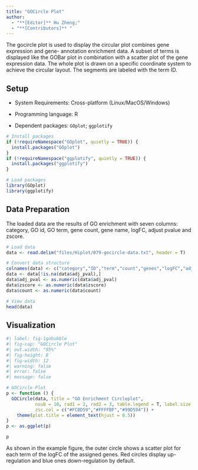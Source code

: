 ```yaml
---
title: "GOCircle Plot"
author:
  - "**[Editor]** Hu Zheng;"
  - "**[Contributors]** "
---
```


The gocircle plot is used to display the circular plot combines gene expression and gene- annotation enrichment data. A subset of terms is displayed like the GOBar plot in combination with a scatter plot of the gene expression data. The whole plot is drawn on a specific coordinate system to achieve the circular layout. The segments are labeled with the term ID.

## Setup

-   System Requirements: Cross-platform (Linux/MacOS/Windows)

-   Programming language: R

-   Dependent packages: `GOplot`; `ggplotify`

```r
# Install packages
if (!requireNamespace("GOplot", quietly = TRUE)) {
  install.packages("GOplot")
}
if (!requireNamespace("ggplotify", quietly = TRUE)) {
  install.packages("ggplotify")
}

# Load packages
library(GOplot)
library(ggplotify)
```

## Data Preparation

The loaded data are the results of GO enrichment with seven columns: category, GO id, GO term, gene count, gene name, logFC, adjust pvalue and zscore.

```r
# Load data
data <- read.delim("files/Hiplot/079-gocircle-data.txt", header = T)

# Convert data structure
colnames(data) <- c("category","ID","term","count","genes","logFC","adj_pval","zscore")
data <- data[!is.na(data$adj_pval),]
data$adj_pval <- as.numeric(data$adj_pval)
data$zscore <- as.numeric(data$zscore)
data$count <- as.numeric(data$count)

# View data
head(data)
```

## Visualization

```r
#| label: fig-1gobubble
#| fig-cap: "GOCircle Plot"
#| out.width: "95%"
#| fig-height: 8
#| fig-width: 12
#| warning: false
#| error: false
#| message: false

# GOCircle Plot
p <- function () {
  GOCircle(data, title = "GO Enrichment Circleplot",
           nsub = 10, rad1 = 2, rad2 = 3, table.legend = T, label.size = 5,
           zsc.col = c("#FC8D59","#FFFFBF","#99D594")) + 
    theme(plot.title = element_text(hjust = 0.5))
}
p <- as.ggplot(p)

p
```

As shown in the example figure, the outer circle shows a scatter plot for each term of the logFC of the assigned genes. Red circles display up-regulation and blue ones down-regulation by default.


